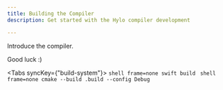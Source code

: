 ```yaml
---
title: Building the Compiler
description: Get started with the Hylo compiler development

---
```


Introduce the compiler.


Good luck :)



<Tabs syncKey={"build-system"}>
  <TabItem label="SPM">
      ```shell frame=none
      swift build
      ```
  </TabItem>
  <TabItem label="CMake">
      ```shell frame=none
      cmake --build .build --config Debug
      ```
  </TabItem>
</Tabs>